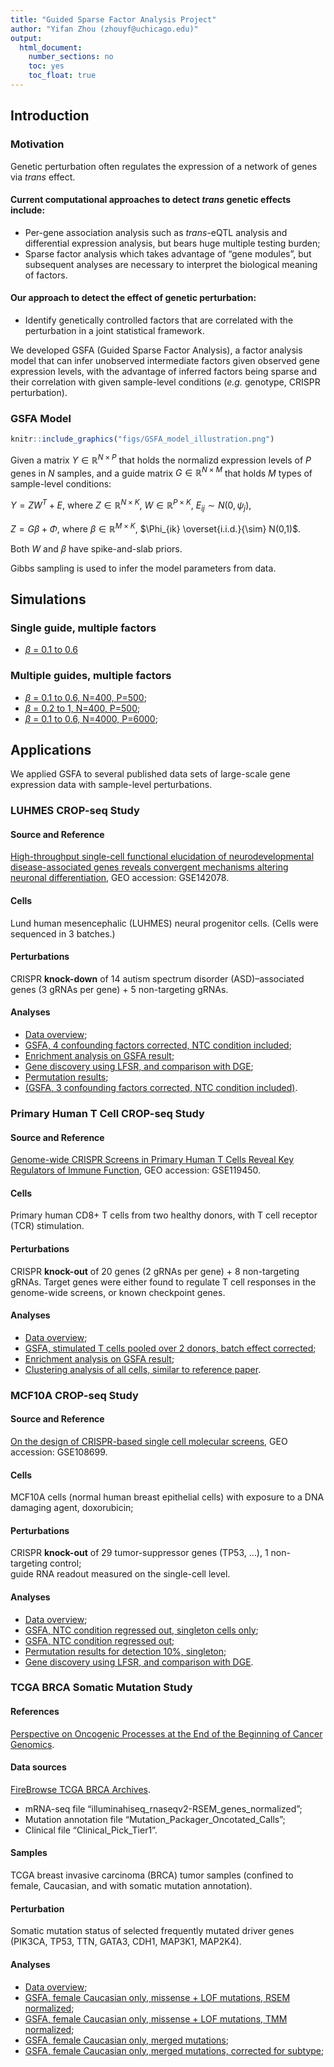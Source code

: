 ```yaml
---
title: "Guided Sparse Factor Analysis Project"
author: "Yifan Zhou (zhouyf@uchicago.edu)"
output:
  html_document:
    number_sections: no
    toc: yes
    toc_float: true
---
```


## Introduction

### Motivation

Genetic perturbation often regulates the expression of a network of genes via _trans_ effect.

#### Current computational approaches to detect _trans_ genetic effects include:
* Per-gene association analysis such as _trans_-eQTL analysis and differential expression analysis, but bears huge multiple testing burden;   
* Sparse factor analysis which takes advantage of "gene modules", but subsequent analyses are necessary to interpret the biological meaning of factors.

#### Our approach to detect the effect of genetic perturbation:   
* Identify genetically controlled factors that are correlated with the perturbation in a joint statistical framework.

We developed GSFA (Guided Sparse Factor Analysis), a factor analysis model that can infer unobserved intermediate factors given observed gene expression levels, with the advantage of inferred factors being sparse and their correlation with given sample-level conditions (_e.g._ genotype, CRISPR perturbation).

### GSFA Model

```r
knitr::include_graphics("figs/GSFA_model_illustration.png")
```

Given a matrix $Y \in \mathbb{R}^{N \times P}$ that holds the normalizd expression levels of $P$ genes in $N$ samples, and a guide matrix $G \in \mathbb{R}^{N \times M}$ that holds $M$ types of sample-level conditions:

$Y = ZW^T+E$, where $Z \in \mathbb{R}^{N \times K}$, $W \in \mathbb{R}^{P \times K}$, $E_{ij} \sim N(0,\psi_j)$,

$Z = G \beta + \Phi$, where $\beta \in \mathbb{R}^{M \times K}$, $\Phi_{ik} \overset{i.i.d.}{\sim} N(0,1)$.

Both $W$ and $\beta$ have spike-and-slab priors.

Gibbs sampling is used to infer the model parameters from data.

## Simulations

### Single guide, multiple factors

* [$\beta$ = 0.1 to 0.6](Simulation_single_marker.beta_0.1_0.6.html)

### Multiple guides, multiple factors 

* [$\beta$ = 0.1 to 0.6, N=400, P=500](Simulation_multi_markers_n_factors.beta_0.1_0.6.html);
* [$\beta$ = 0.2 to 1, N=400, P=500](Simulation_multi_markers_n_factors.beta_0.2_1.html);
* [$\beta$ = 0.1 to 0.6, N=4000, P=6000](Simulation_realistic_settings.html);

## Applications

We applied GSFA to several published data sets of large-scale gene expression data with sample-level perturbations.

### LUHMES CROP-seq Study

#### Source and Reference
[High-throughput single-cell functional elucidation of neurodevelopmental disease-associated genes reveals convergent mechanisms altering neuronal differentiation](https://genome.cshlp.org/content/30/9/1317.full), GEO accession: GSE142078.

#### Cells
Lund human mesencephalic (LUHMES) neural progenitor cells. (Cells were sequenced in 3 batches.)

#### Perturbations
CRISPR **knock-down** of 14 autism spectrum disorder (ASD)–associated genes (3 gRNAs per gene) + 5 non-targeting gRNAs.

#### Analyses
* [Data overview](LUHMES_overview.html);
* [GSFA, 4 confounding factors corrected, NTC condition included](LUHMES_merged_new.gsfa_all_markers_detect_01.html);
* [Enrichment analysis on GSFA result](LUHMES_merged_new.gsfa_all_markers_detect_01_enrichment.html);
* [Gene discovery using LFSR, and comparison with DGE](LUHMES_lfsr.html);
* [Permutation results](LUHMES_merged_new.permutation_detect_01.html);
* [(GSFA, 3 confounding factors corrected, NTC condition included)](LUHMES_merged.gsfa_all_markers_detect_01.html).

### Primary Human T Cell CROP-seq Study

#### Source and Reference

[Genome-wide CRISPR Screens in Primary Human T Cells Reveal Key Regulators of Immune Function](https://www.ncbi.nlm.nih.gov/pmc/articles/PMC6689405/), GEO accession: GSE119450.

#### Cells

Primary human CD8+ T cells from two healthy donors, with T cell receptor (TCR) stimulation.

#### Perturbations

CRISPR **knock-out** of 20 genes (2 gRNAs per gene) + 8 non-targeting gRNAs. Target genes were either found to regulate T cell responses in the genome-wide screens, or known checkpoint genes.

#### Analyses

* [Data overview](Stimulated_TCells_overview.html);
* [GSFA, stimulated T cells pooled over 2 donors, batch effect corrected](Stimulated_TCells_merged.gsfa_all_genes_detect_01.html);
* [Enrichment analysis on GSFA result](Stimulated_TCells_merged.enrichment_gsfa_detect_01.html);
* [Clustering analysis of all cells, similar to reference paper](All_TCells_clustering.html).

### MCF10A CROP-seq Study

#### Source and Reference
[On the design of CRISPR-based single cell molecular screens](https://www.ncbi.nlm.nih.gov/pmc/articles/PMC5882576/), GEO accession: GSE108699.

#### Cells
MCF10A cells (normal human breast epithelial cells) with exposure to a DNA damaging agent, doxorubicin;

#### Perturbations
CRISPR **knock-out** of 29 tumor-suppressor genes (TP53, ...), 1 non-targeting control;    
guide RNA readout measured on the single-cell level.

#### Analyses
* [Data overview](MCF10A_overview.html);
* [GSFA, NTC condition regressed out, singleton cells only](MCF10A_gsfa_all_markers_detect_01_singleton.html);
* [GSFA, NTC condition regressed out](MCF10A_gsfa_all_markers_detect_01_noNTC.html);
* [Permutation results for detection 10%, singleton](MCF10A_permutation_detect_01_singleton.html);
* [Gene discovery using LFSR, and comparison with DGE](MCF10A_lfsr.html).

### TCGA BRCA Somatic Mutation Study

#### References
[Perspective on Oncogenic Processes at the End of the Beginning of Cancer Genomics](https://www.ncbi.nlm.nih.gov/pmc/articles/PMC5916814/).

#### Data sources
[FireBrowse TCGA BRCA Archives](http://firebrowse.org/?cohort=BRCA&download_dialog=true).

* mRNA-seq file "illuminahiseq_rnaseqv2-RSEM_genes_normalized";    
* Mutation annotation file "Mutation_Packager_Oncotated_Calls";    
* Clinical file "Clinical_Pick_Tier1".

#### Samples
TCGA breast invasive carcinoma (BRCA) tumor samples (confined to female, Caucasian, and with somatic mutation annotation).

#### Perturbation
Somatic mutation status of selected frequently mutated driver genes (PIK3CA, TP53, TTN, GATA3, CDH1, MAP3K1, MAP2K4).

#### Analyses
* [Data overview](TCGA_BRCA_somatic_overview.html);
* [GSFA, female Caucasian only, missense + LOF mutations, RSEM normalized](TCGA_BRCA_top5_lof_missense.gsfa_rsem.html);
* [GSFA, female Caucasian only, missense + LOF mutations, TMM normalized](TCGA_BRCA_top5_lof_missense.gsfa_tmm.html);
* [GSFA, female Caucasian only, merged mutations](TCGA_BRCA_selected_7_mutations.gsfa_rsem.html);
* [GSFA, female Caucasian only, merged mutations, corrected for subtype](TCGA_BRCA_selected_7_mutations.gsfa_rsem_subtype_corrected.html);


